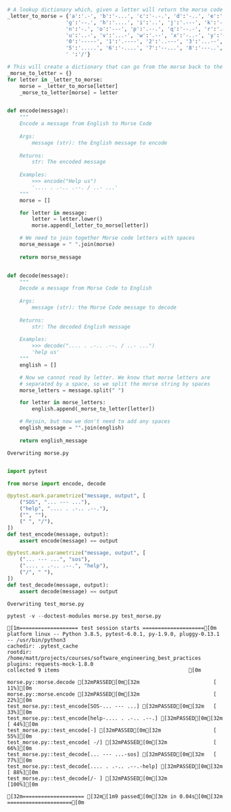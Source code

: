 ```python

# A lookup dictionary which, given a letter will return the morse code equivalent
_letter_to_morse = {'a':'.-', 'b':'-...', 'c':'-.-.', 'd':'-..', 'e':'.', 'f':'..-.', 
                   'g':'--.', 'h':'....', 'i':'..', 'j':'.---', 'k':'-.-', 'l':'.-..', 'm':'--', 
                   'n':'-.', 'o':'---', 'p':'.--.', 'q':'--.-', 'r':'.-.', 's':'...', 't':'-',
                   'u':'..-', 'v':'...-', 'w':'.--', 'x':'-..-', 'y':'-.--', 'z':'--..',
                   '0':'-----', '1':'.----', '2':'..---', '3':'...--', '4':'....-',
                   '5':'.....', '6':'-....', '7':'--...', '8':'---..', '9':'----.',
                   ' ':'/'}

# This will create a dictionary that can go from the morse back to the letter
_morse_to_letter = {}
for letter in _letter_to_morse:
    morse = _letter_to_morse[letter]
    _morse_to_letter[morse] = letter


def encode(message):
    """
    Encode a message from English to Morse Code
    
    Args:
        message (str): the English message to encode
    
    Returns:
        str: The encoded message
    
    Examples:
        >>> encode("Help us")
        '.... . .-.. .--. / ..- ...'
    """
    morse = []

    for letter in message:
        letter = letter.lower()
        morse.append(_letter_to_morse[letter])

    # We need to join together Morse code letters with spaces
    morse_message = " ".join(morse)
    
    return morse_message


def decode(message):
    """
    Decode a message from Morse Code to English
    
    Args:
        message (str): the Morse Code message to decode
    
    Returns:
        str: The decoded English message
    
    Examples:
        >>> decode(".... . .-.. .--. / ..- ...")
        'help us'
    """
    english = []

    # Now we cannot read by letter. We know that morse letters are
    # separated by a space, so we split the morse string by spaces
    morse_letters = message.split(" ")

    for letter in morse_letters:
        english.append(_morse_to_letter[letter])

    # Rejoin, but now we don't need to add any spaces
    english_message = "".join(english)
    
    return english_message
```

    Overwriting morse.py



```python

import pytest

from morse import encode, decode

@pytest.mark.parametrize("message, output", [
    ("SOS", "... --- ..."),
    ("help", ".... . .-.. .--."),
    ("", ""),
    (" ", "/"),
])
def test_encode(message, output):
    assert encode(message) == output

@pytest.mark.parametrize("message, output", [
    ("... --- ...", "sos"),
    (".... . .-.. .--.", "help"),
    ("/", " "),
])
def test_decode(message, output):
    assert decode(message) == output
```

    Overwriting test_morse.py



```python
pytest -v --doctest-modules morse.py test_morse.py
```

    [1m=================== test session starts ====================[0m
    platform linux -- Python 3.8.5, pytest-6.0.1, py-1.9.0, pluggy-0.13.1 -- /usr/bin/python3
    cachedir: .pytest_cache
    rootdir: /home/matt/projects/courses/software_engineering_best_practices
    plugins: requests-mock-1.8.0
    collected 9 items                                          [0m
    
    morse.py::morse.decode [32mPASSED[0m[32m                        [ 11%][0m
    morse.py::morse.encode [32mPASSED[0m[32m                        [ 22%][0m
    test_morse.py::test_encode[SOS-... --- ...] [32mPASSED[0m[32m   [ 33%][0m
    test_morse.py::test_encode[help-.... . .-.. .--.] [32mPASSED[0m[32m [ 44%][0m
    test_morse.py::test_encode[-] [32mPASSED[0m[32m                 [ 55%][0m
    test_morse.py::test_encode[ -/] [32mPASSED[0m[32m               [ 66%][0m
    test_morse.py::test_decode[... --- ...-sos] [32mPASSED[0m[32m   [ 77%][0m
    test_morse.py::test_decode[.... . .-.. .--.-help] [32mPASSED[0m[32m [ 88%][0m
    test_morse.py::test_decode[/- ] [32mPASSED[0m[32m               [100%][0m
    
    [32m==================== [32m[1m9 passed[0m[32m in 0.04s[0m[32m =====================[0m

